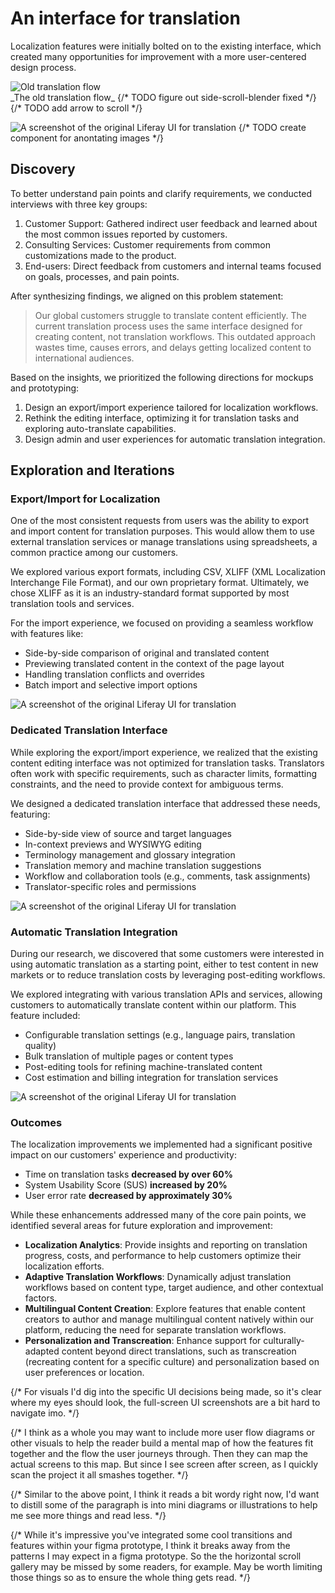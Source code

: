 
# An interface for translation

<Summary
  context={
    'One of Lifery’s core features is content management. Many of our customers operate globally and need to provide content in multiple languages to serve their audiences effectively.'
  }
  contributions={[
    'User Research',
    'Product Strategy',
    'User Experience',
    'Interaction Design',
  ]}
  impact={[
    '60% decrease in time on task',
    '20% increase in System Usability Score (SUS)',
    '30% reduction in user error rates',
  ]}
/>

Localization features were initially bolted on to the existing interface, which created many opportunities for improvement with a more user-centered design process.

<div className="overflow-x-scroll">
  <img
    style={{ height: 352, width: 3410, maxWidth: 'unset' }}
    src="/projects/translation/old-flow.png"
    alt="Old translation flow"
  />
</div>
_The old translation flow_
{/* TODO figure out side-scroll-blender fixed */}
{/* TODO add arrow to scroll */}

![A screenshot of the original Liferay UI for translation](/projects/translation/before.png 'The original UI for viewing a translation')
{/* TODO create component for anontating images */}

## Discovery

To better understand pain points and clarify requirements, we conducted interviews with three key groups:

1. Customer Support: Gathered indirect user feedback and learned about the most common issues reported by customers.
1. Consulting Services: Customer requirements from common customizations made to the product.
1. End-users: Direct feedback from customers and internal teams focused on goals, processes, and pain points.

After synthesizing findings, we aligned on this problem statement:

<div className="w-full h-32" />

> Our global customers struggle to translate content efficiently. The current translation process uses the same interface designed for creating content, not translation workflows. This outdated approach wastes time, causes errors, and delays getting localized content to international audiences.

<div className="w-full h-32" />

Based on the insights, we prioritized the following directions for mockups and prototyping:

1. Design an export/import experience tailored for localization workflows.
1. Rethink the editing interface, optimizing it for translation tasks and exploring auto-translate capabilities.
1. Design admin and user experiences for automatic translation integration.

## Exploration and Iterations

### Export/Import for Localization

One of the most consistent requests from users was the ability to export and import content for translation purposes. This would allow them to use external translation services or manage translations using spreadsheets, a common practice among our customers.

We explored various export formats, including CSV, XLIFF (XML Localization Interchange File Format), and our own proprietary format. Ultimately, we chose XLIFF as it is an industry-standard format supported by most translation tools and services.

For the import experience, we focused on providing a seamless workflow with features like:

- Side-by-side comparison of original and translated content
- Previewing translated content in the context of the page layout
- Handling translation conflicts and overrides
- Batch import and selective import options

![A screenshot of the original Liferay UI for translation](/projects/translation/import-06.png 'Auto translate interface in action')

### Dedicated Translation Interface

While exploring the export/import experience, we realized that the existing content editing interface was not optimized for translation tasks. Translators often work with specific requirements, such as character limits, formatting constraints, and the need to provide context for ambiguous terms.

We designed a dedicated translation interface that addressed these needs, featuring:

- Side-by-side view of source and target languages
- In-context previews and WYSIWYG editing
- Terminology management and glossary integration
- Translation memory and machine translation suggestions
- Workflow and collaboration tools (e.g., comments, task assignments)
- Translator-specific roles and permissions

![A screenshot of the original Liferay UI for translation](/projects/translation/translate-01.png 'Auto translate interface in action')

### Automatic Translation Integration

During our research, we discovered that some customers were interested in using automatic translation as a starting point, either to test content in new markets or to reduce translation costs by leveraging post-editing workflows.

We explored integrating with various translation APIs and services, allowing customers to automatically translate content within our platform. This feature included:

- Configurable translation settings (e.g., language pairs, translation quality)
- Bulk translation of multiple pages or content types
- Post-editing tools for refining machine-translated content
- Cost estimation and billing integration for translation services

![A screenshot of the original Liferay UI for translation](/projects/translation/settings-01.png 'Translation service API settings')

### Outcomes

The localization improvements we implemented had a significant positive impact on our customers' experience and productivity:

- Time on translation tasks **decreased by over 60%**
- System Usability Score (SUS) **increased by 20%**
- User error rate **decreased by approximately 30%**

While these enhancements addressed many of the core pain points, we identified several areas for future exploration and improvement:

- **Localization Analytics**: Provide insights and reporting on translation progress, costs, and performance to help customers optimize their localization efforts.
- **Adaptive Translation Workflows**: Dynamically adjust translation workflows based on content type, target audience, and other contextual factors.
- **Multilingual Content Creation**: Explore features that enable content creators to author and manage multilingual content natively within our platform, reducing the need for separate translation workflows.
- **Personalization and Transcreation**: Enhance support for culturally-adapted content beyond direct translations, such as transcreation (recreating content for a specific culture) and personalization based on user preferences or location.

{/* For visuals I'd dig into the specific UI decisions being made, so it's clear where my eyes should look, the full-screen UI screenshots are a bit hard to navigate imo. */}

{/* I think as a whole you may want to include more user flow diagrams or other visuals to help the reader build a mental map of how the features fit together and the flow the user journeys through. Then they can map the actual screens to this map. But since I see screen after screen, as I quickly scan the project it all smashes together. */}

{/* Similar to the above point, I think it reads a bit wordy right now, I'd want to distill some of the paragraph is into mini diagrams or illustrations to help me see more things and read less. */}

{/* While it's impressive you've integrated some cool transitions and features within your figma prototype, I think it breaks away from the patterns I may expect in a figma prototype. So the the horizontal scroll gallery may be missed by some readers, for example. May be worth limiting those things so as to ensure the whole thing gets read. */}
